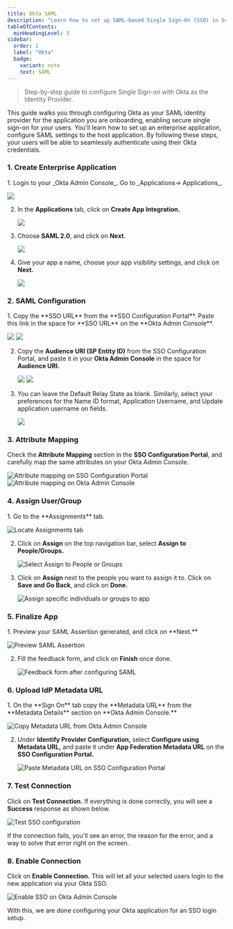 ```yaml
---
title: Okta SAML
description: "Learn how to set up SAML-based Single Sign-On (SSO) in Scalekit using Okta as your Identity Provider, with step-by-step instructions for enterprise application configuration."
tableOfContents:
  minHeadingLevel: 3
sidebar:
  order: 2
  label: "Okta"
  badge:
    variant: note
    text: SAML
---
```



> Step-by-step guide to configure Single Sign-on with Okta as the Identity Provider.

This guide walks you through configuring Okta as your SAML identity provider for the application you are onboarding, enabling secure single sign-on for your users. You'll learn how to set up an enterprise application, configure SAML settings to the host application. By following these steps, your users will be able to seamlessly authenticate using their Okta credentials.

### 1. Create Enterprise Application

<Steps>
1. Login to your _Okta Admin Console_. Go to _Applications→ Applications_.

   ![](@/assets/docs/guides/sso-integrations/okta-saml/0.png)

2. In the **Applications** tab, click on **Create App Integration.**

   ![](@/assets/docs/guides/sso-integrations/okta-saml/1.png)

3. Choose **SAML 2.0**, and click on **Next.**

   ![](@/assets/docs/guides/sso-integrations/okta-saml/2.png)

4. Give your app a name, choose your app visibility settings, and click on **Next.**

   ![](@/assets/docs/guides/sso-integrations/okta-saml/3.png)

</Steps>

### 2. SAML Configuration

<Steps>
1. Copy the **SSO URL** from the **SSO Configuration Portal**. Paste this link in the space for **SSO URL** on the **Okta Admin Console**.

   ![](@/assets/docs/guides/sso-integrations/okta-saml/4.png)
   ![](@/assets/docs/guides/sso-integrations/okta-saml/5.png)

2. Copy the **Audience URI (SP Entity ID)** from the SSO Configuration Portal, and paste it in your **Okta Admin Console** in the space for **Audience URI.**

   ![](@/assets/docs/guides/sso-integrations/okta-saml/6.png)
   ![](@/assets/docs/guides/sso-integrations/okta-saml/7.png)

3. You can leave the Default Relay State as blank. Similarly, select your preferences for the Name ID format, Application Username, and Update application username on fields.

   ![](@/assets/docs/guides/sso-integrations/okta-saml/8.png)

</Steps>

### 3. Attribute Mapping

Check the **Attribute Mapping** section in the **SSO Configuration Portal**, and carefully map the same attributes on your Okta Admin Console.

![Attribute mapping on SSO Configuration Portal](@/assets/docs/guides/sso-integrations/okta-saml/9.png)
![Attribute mapping on Okta Admin Console](@/assets/docs/guides/sso-integrations/okta-saml/10.png)

### 4. Assign User/Group

<Steps>
1. Go to the **Assignments** tab.

   ![Locate Assignments tab](@/assets/docs/guides/sso-integrations/okta-saml/11.png)

2. Click on **Assign** on the top navigation bar, select **Assign to People/Groups.**

   ![Select Assign to People or Groups](@/assets/docs/guides/sso-integrations/okta-saml/12.png)

3. Click on **Assign** next to the people you want to assign it to. Click on **Save and Go Back**, and click on **Done.**

   ![Assign specific individuals or groups to app](@/assets/docs/guides/sso-integrations/okta-saml/13.png)

</Steps>

### 5. Finalize App

<Steps>
1. Preview your SAML Assertion generated, and click on **Next.**

   ![Preview SAML Assertion](@/assets/docs/guides/sso-integrations/okta-saml/14.png)

2. Fill the feedback form, and click on **Finish** once done.

   ![Feedback form after configuring SAML](@/assets/docs/guides/sso-integrations/okta-saml/15.png)

</Steps>

### 6. Upload IdP Metadata URL

<Steps>
1. On the **Sign On** tab copy the **Metadata URL** from the **Metadata Details** section on **Okta Admin Console.**

   ![Copy Metadata URL from Okta Admin Console](@/assets/docs/guides/sso-integrations/okta-saml/16.png)

2. Under **Identify Provider Configuration,** select **Configure using Metadata URL,** and paste it under **App Federation Metadata URL** on the **SSO Configuration Portal.**

   ![Paste Metadata URL on SSO Configuration Portal](@/assets/docs/guides/sso-integrations/okta-saml/17.png)

</Steps>

### 7. Test Connection

Click on **Test Connection.** If everything is done correctly, you will see a **Success** response as shown below.

![Test SSO configuration](@/assets/docs/guides/sso-integrations/okta-saml/18.png)

<Aside type="note">
If the connection fails, you'll see an error, the reason for the error, and a way to solve that error right on the screen.
</Aside>

### 8. Enable Connection

Click on **Enable Connection.** This will let all your selected users login to the new application via your Okta SSO.

![Enable SSO on Okta Admin Console](@/assets/docs/guides/sso-integrations/okta-saml/19.png)

With this, we are done configuring your Okta application for an SSO login setup.
